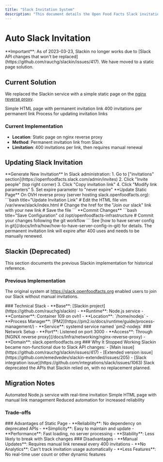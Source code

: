 ```yaml
---
title: "Slack Invitation System"
description: "This document details the Open Food Facts Slack invitation system, including the deprecated Slackin tool and the current static page approach. It provides instructions for updating the Slack invitation link and explains the previous Node.js service setup."
---
```



# Auto Slack Invitation

<Callout type="warning">
  **Important**: As of 2023-03-23, Slackin no longer works due to [Slack API
  changes that won't be replaced](https://github.com/rauchg/slackin/issues/417).
  We have moved to a static page solution.
</Callout>

## Current Solution

We replaced the Slackin service with a simple static page on the [nginx reverse proxy](nginx-reverse-proxy.md).

<Cards>
  <Card title="Static Page" href="#current-implementation">
    Simple HTML page with permanent invitation link
  </Card>
  <Card title="Invitation Limits" href="#limitations">
    400 invitations per permanent link
  </Card>
  <Card title="Link Updates" href="#updating-slack-invitation">
    Process for updating invitation links
  </Card>
</Cards>

### Current Implementation

- **Location**: Static page on nginx reverse proxy
- **Method**: Permanent invitation link from Slack
- **Limitation**: 400 invitations per link, then requires manual renewal

## Updating Slack Invitation

<Steps>
  <Step>
    **Generate New Invitation** In Slack administration: 1. Go to ["invitations"
    section](https://openfoodfacts.slack.com/admin/invites) 2. Click "Invite
    people" (top right corner) 3. Click "Copy invitation link" 4. Click "Modify
    link parameters" 5. Set expire parameter to "never expire"
  </Step>

  <Step>
    **Update Static Page** On OVH reverse proxy (server hosting
    slack.openfoodfacts.org): ```bash title="Update Invitation Link" # Edit the
    HTML file vim /var/www/slack/index.html # Change the href for the "Join our
    slack" link with your new link # Save the file ```
  </Step>

  <Step>
    **Commit Changes** ```bash title="Save Configuration" cd
    /opt/openfoodfacts-infrastructure # Commit your changes following the git
    workflow ``` See [how to have server config in
    git](/docs/Infra/how/how-to-have-server-config-in-git) for details.
  </Step>
</Steps>

<Callout type="info">
  The permanent invitation link will expire after 400 uses and needs to be
  manually renewed.
</Callout>

## Slackin (Deprecated)

<Callout type="info">
  This section documents the previous Slackin implementation for historical
  reference.
</Callout>

### Previous Implementation

The original system at https://slack.openfoodfacts.org enabled users to join our Slack without manual invitations.

<Tabs>
  <Tab value="tech" label="Technical Details">
    ### Technical Stack - **Base**: [Slackin
    project](https://github.com/rauchg/slackin) - **Runtime**: Node.js service -
    **Container**: Container 109 on ovh1 - **Location**: `/home/nodejs` -
    **Process Manager**:
    [PM2](https://pm2.io/docs/runtime/guide/process-management/) - **Service**:
    systemd service named `pm2-nodejs`
  </Tab>

  <Tab value="network" label="Network Configuration">
    ### Network Setup - **Port**: Listened on port 3000 - **Access**: Through
    [NGINX reverse proxy](/docs/Infra/networking/nginx-reverse-proxy) -
    **Domain**: slack.openfoodfacts.org
  </Tab>

  <Tab value="issues" label="Deprecation Reasons">
    ### Why It Stopped Working
    <Callout type="warning">
      Slackin became non-functional due to Slack API changes:
    </Callout>
    - [Main issue](https://github.com/rauchg/slackin/issues/417) - [Extended
    version issue](https://github.com/emedvedev/slackin-extended/issues/205) -
    [Slack integration issue](https://github.com/integrations/slack/issues/1063)
    Slack deprecated the APIs that Slackin relied on, with no replacement
    planned.
  </Tab>
</Tabs>

## Migration Notes

<Cards>
  <Card title="From Slackin" href="#slackin-deprecated">
    Automated Node.js service with real-time invitation
  </Card>
  <Card title="To Static Page" href="#current-solution">
    Simple HTML page with manual link management
  </Card>
  <Card title="Trade-offs" href="#trade-offs">
    Reduced automation for increased reliability
  </Card>
</Cards>

### Trade-offs

<Tabs>
  <Tab value="benefits" label="Benefits">
    ### Advantages of Static Page - **Reliability**: No dependency on deprecated
    APIs - **Simplicity**: Easy to maintain and update - **Performance**: Fast
    loading, no server processing - **Stability**: Less likely to break with
    Slack changes
  </Tab>

  <Tab value="limitations" label="Limitations">
    ### Disadvantages - **Manual Updates**: Requires manual link renewal every
    400 invitations - **No Analytics**: Can't track invitation usage
    automatically - **Less Features**: No real-time user count or other dynamic
    features
  </Tab>
</Tabs>
